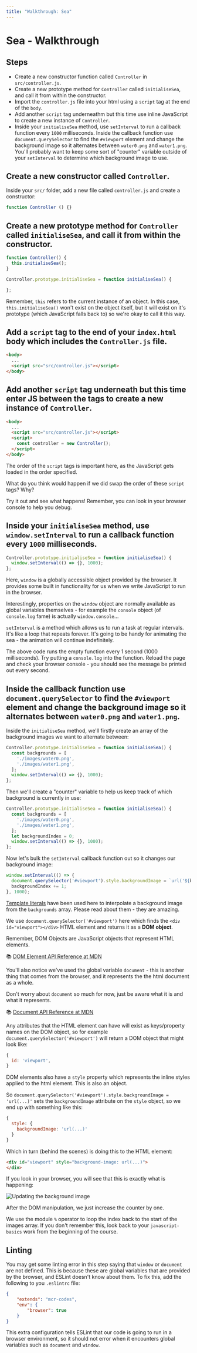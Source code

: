 ```yaml
---
title: "Walkthrough: Sea"
---
```


# Sea - Walkthrough

## Steps

- Create a new constructor function called `Controller` in `src/controller.js`.
- Create a new prototype method for `Controller` called `initialiseSea`, and call it from within the constructor.
- Import the `controller.js` file into your html using a `script` tag at the end of the `body`.
- Add another `script` tag underneathm but this time use inline JavaScript to create a new instance of `Controller`.
- Inside your `initialiseSea` method, use `setInterval` to run a callback function every `1000` milliseconds. Inside the callback function use `document.querySelector` to find the `#viewport` element and change the background image so it alternates between `water0.png` and `water1.png`. You'll probably want to keep some sort of "counter" variable outside of your `setInterval` to determine which background image to use.

## Create a new constructor called `Controller`.

Inside your `src/` folder, add a new file called `controller.js` and create a constructor:

```js
function Controller () {}
```

## Create a new prototype method for `Controller` called `initialiseSea`, and call it from within the constructor.

```js
function Controller() {
  this.initialiseSea();
}

Controller.prototype.initialiseSea = function initialiseSea() {

};
```

Remember, `this` refers to the current instance of an object. In this case, `this.initialiseSea()` won't exist on the object itself, but it will exist on it's prototype (which JavaScript falls back to) so we're okay to call it this way.

## Add a `script` tag to the end of your `index.html` body which includes the `Controller.js` file.

```html
<body>
  ...
  <script src="src/controller.js"></script>
</body>
```

## Add another `script` tag underneath but this time enter JS between the tags to create a new instance of `Controller`.

```html
<body>
  ...
  <script src="src/controller.js"></script>
  <script>
    const controller = new Controller();
  </script>
</body>
```

The order of the `script` tags is important here, as the JavaScript gets loaded in the order specified.

What do you think would happen if we did swap the order of these `script` tags? Why?

Try it out and see what happens! Remember, you can look in your browser console to help you debug.

## Inside your `initialiseSea` method, use `window.setInterval` to run a callback function every `1000` milliseconds.

```js
Controller.prototype.initialiseSea = function initialiseSea() {
  window.setInterval(() => {}, 1000);
};
```

Here, `window` is a globally accessible object provided by the browser. It provides some built in functionality for us when we write JavaScript to run in the browser.

Interestingly, properties on the `window` object are normally available as global variables themselves - for example the `console` object (of `console.log` fame) is actually `window.console`...

`setInterval` is a method which allows us to run a task at regular intervals. It's like a loop that repeats forever. It's going to be handy for animating the sea - the animation will continue indefinitely.

The above code runs the empty function every 1 second (1000 milliseconds). Try putting a `console.log` into the function. Reload the page and check your browser console - you should see the message be printed out every second.

## Inside the callback function use `document.querySelector` to find the `#viewport` element and change the background image so it alternates between `water0.png` and `water1.png`.

Inside the `initialiseSea` method, we'll firstly create an array of the background images we want to alternate between:

```js
Controller.prototype.initialiseSea = function initialiseSea() {
  const backgrounds = [
    './images/water0.png',
    './images/water1.png',
  ];
  window.setInterval(() => {}, 1000);
};
```

Then we'll create a "counter" variable to help us keep track of which background is currently in use:

```js
Controller.prototype.initialiseSea = function initialiseSea() {
  const backgrounds = [
    './images/water0.png',
    './images/water1.png',
  ];
  let backgroundIndex = 0;
  window.setInterval(() => {}, 1000);
};
```

Now let's bulk the `setInterval` callback function out so it changes our background image:

```js
window.setInterval(() => {
  document.querySelector('#viewport').style.backgroundImage = `url('${backgrounds[backgroundIndex % backgrounds.length]}')`;
  backgroundIndex += 1;
}, 1000);
```

[Template literals](https://developer.mozilla.org/en-US/docs/Web/JavaScript/Reference/Template_literals) have been used here to interpolate a background image from the `backgrounds` array. Please read about them - they are amazing.

We use `document.querySelector('#viewport')` here which finds the `<div id="viewport"></div>` HTML element and returns it as a **DOM object**.

Remember, DOM Objects are JavaScript objects that represent HTML elements.

:books: [DOM Element API Reference at MDN](https://developer.mozilla.org/en-US/docs/Web/API/Element)

You'll also notice we've used the global variable `document` - this is another thing that comes from the browser, and it represents the the html document as a whole.

Don't worry about `document` so much for now, just be aware what it is and what it represents.

:books: [Document API Reference at MDN](https://developer.mozilla.org/en-US/docs/Web/API/Document)

Any attributes that the HTML element can have will exist as keys/property names on the DOM object, so for example `document.querySelector('#viewport')` will return a DOM object that might look like:

```js
{
  id: 'viewport',
}
```

DOM elements also have a `style` property which represents the inline styles applied to the html element. This is also an object.

So `document.querySelector('#viewport').style.backgroundImage = 'url(...)'` sets the `backgroundImage` attribute on the `style` object, so we end up with something like this:

```js
{
  style: {
    backgroundImage: 'url(...)'
  }
}
```

Which in turn (behind the scenes) is doing this to the HTML element:

```html
<div id="viewport" style="background-image: url(...)">
</div>
```

If you look in your browser, you will see that this is exactly what is happening:

![Updating the background image](https://firebasestorage.googleapis.com/v0/b/avocado-on-toast.appspot.com/o/cruise-ships-gui%2Fsea.gif?alt=media&token=e3814343-129a-44e3-bd2b-6e628af5ffbd)

After the DOM manipulation, we just increase the counter by one.

We use the module `%` operator to loop the index back to the start of the images array. If you don't remember this, look back to your `javascript-basics` work from the beginning of the course.

## Linting
You may get some linting error in this step saying that `window` or `document` are not defined. This is because these are global variables that are provided by the browser, and ESLint doesn't know about them.
To fix this, add the following to you `.eslintrc` file:
```json
{
    "extends": "mcr-codes",
    "env": {
        "browser": true
    }
}
```
This extra configuration tells ESLint that our code is going to run in a browser environment, so it should not error when it encounters global variables such as `document` and `window`.